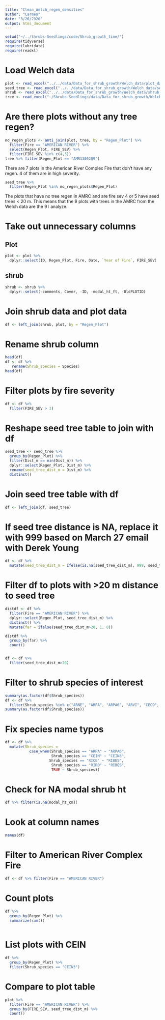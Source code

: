 ```yaml
---
title: "Clean_Welch_regen_densities"
author: "Carmen"
date: "3/26/2020"
output: html_document
---
```



```r
setwd("~/../Shrubs-Seedlings/code/Shrub_growth_time/")
require(tidyverse)
require(lubridate)
require(readxl)
```

# Load Welch data
```r
plot <- read_excel("../../data/Data_for_shrub_growth/Welch_data/plot_data_RegenDatabase_1_13_16_updatedDates.xlsx") 
seed_tree <- read_excel("../../data/Data_for_shrub_growth/Welch_data/seed_tree_RegenDatabase_1_13_16_updatedDates.xlsx") 
shrub <- read_excel("../../data/Data_for_shrub_growth/Welch_data/shrub_regen_RegenDatabase_1_13_16_updatedDates.xlsx") 
tree <- read_excel("~/Shrubs-Seedlings/data/Data_for_shrub_growth/Welch_data/tree_regen_RegenDatabase_1_13_16_updatedDates.xlsx") 
```

# Are there plots without any tree regen?
```r
no_regen_plots <- anti_join(plot, tree, by = "Regen_Plot") %>% 
  filter(Fire == "AMERICAN RIVER") %>% 
  select(Regen_Plot, FIRE_SEV) %>% 
  filter(FIRE_SEV %in% c(4,5))
tree %>% filter(Regen_Plot == "AMR1300209")
```

There are 7 plots in the American River Complex Fire that don't have any regen. 4 of them are in high severity.

```r
seed_tree %>% 
  filter(Regen_Plot %in% no_regen_plots$Regen_Plot)
```

The plots that have no tree regen in AMRC and are fire sev 4 or 5 have seed trees < 20 m. This means that the 9 plots with trees in the AMRC from the Welch data are the 9 I analyze. 

# Take out unnecessary columns

## Plot
```r
plot <- plot %>% 
  dplyr::select(ID, Regen_Plot, Fire, Date, `Year of Fire`, FIRE_SEV)
```

## shrub
```r
shrub <- shrub %>% 
  dplyr::select(-comments, Cover, -ID, -modal_ht_ft, -OldPLOTID)
```

# Join shrub data and plot data
```r
df <- left_join(shrub, plot, by = "Regen_Plot")
```

# Rename shrub column
```r
head(df)
df <- df %>% 
   rename(Shrub_species = Species) 
head(df)
```

# Filter plots by fire severity
```r
df <- df %>% 
  filter(FIRE_SEV > 3)
```

# Reshape seed tree table to join with df
```r
seed_tree <- seed_tree %>% 
  group_by(Regen_Plot) %>% 
  filter(Dist_m == min(Dist_m)) %>% 
  dplyr::select(Regen_Plot, Dist_m) %>% 
  rename(seed_tree_dist_m = Dist_m) %>% 
  distinct()
```


# Join seed tree table with df
```r
df <- left_join(df, seed_tree)
```


# If seed tree distance is NA, replace it with 999 based on March 27 email with Derek Young
```r
df <- df %>% 
  mutate(seed_tree_dist_m = ifelse(is.na(seed_tree_dist_m), 999, seed_tree_dist_m))
```

# Filter df to plots with >20 m distance to seed tree
```r
distdf <- df %>% 
  filter(Fire == "AMERICAN RIVER") %>% 
  dplyr::select(Regen_Plot, seed_tree_dist_m) %>% 
  distinct() %>% 
  mutate(far = ifelse(seed_tree_dist_m>20, 1, 0)) 

distdf %>% 
  group_by(far) %>% 
  count()


df <- df %>% 
  filter(seed_tree_dist_m>20)
```

# Filter to shrub species of interest
```r
summary(as.factor(df$Shrub_species))
df <- df %>% 
  filter(Shrub_species %in% c("ARNE", "ARPA", "ARPA6", "ARVI", "CECO", "CEIN","CEIN3", "CEPR", "CHFO", "CHSE11", "PREM", "QUVA", "RIBES", "RICE", "RIRO", "SYMO"))
summary(as.factor(df$Shrub_species))
```

# Fix species name typos
```r
df <- df %>% 
  mutate(Shrub_species = 
           case_when(Shrub_species == "ARPA" ~ "ARPA6",
                     Shrub_species == "CEIN" ~ "CEIN3",
                    Shrub_species == "RICE" ~ "RIBES",
                     Shrub_species == "RIRO" ~ "RIBES",
                     TRUE ~ Shrub_species))
```

# Check for NA modal shrub ht
```r
df %>% filter(is.na(modal_ht_cm))
```

# Look at column names
```r
names(df)
```

# Filter to American River Complex Fire
```r
df <- df %>% filter(Fire == "AMERICAN RIVER")
```

# Count plots
```r
df %>% 
  group_by(Regen_Plot) %>% 
  summarize(sum())
  
```

# List plots with CEIN 
```r
df %>% 
  group_by(Regen_Plot) %>% 
  filter(Shrub_species == "CEIN3")
```


# Compare to plot table
```r
plot %>% 
  filter(Fire == "AMERICAN RIVER") %>% 
  group_by(FIRE_SEV, seed_tree_dist_m) %>% 
  count()
```

